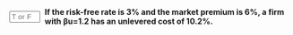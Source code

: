 ::: {.question-block}

<form onsubmit="event.preventDefault(); checkAnswerBox('module7_tf_q81','T')" style="display: flex; align-items: center; gap: 8px;">
  <input type="text" id="module7_tf_q81" name="module7_tf_q81" maxlength="1" placeholder="T or F" style="width: 55px;" data-correct-answer="T" /> 
  <label for="module7_tf_q81"><strong>If the risk-free rate is 3% and the market premium is 6%, a firm with βu=1.2 has an unlevered cost of 10.2%.</strong></label>
</form>

<div id="feedback-module7_tf_q81" class="feedback" data-status="" style="display:none;">
This is TRUE. Ru = 3% + 1.2×6% = 10.2%.
</div>

:::